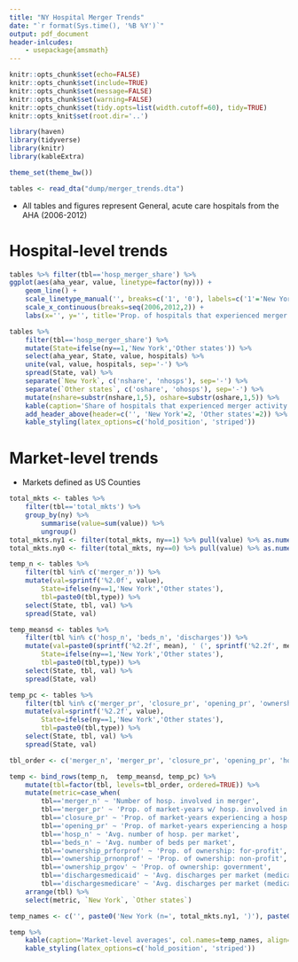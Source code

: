 ```yaml
---
title: "NY Hospital Merger Trends"
date: "`r format(Sys.time(), '%B %Y')`"
output: pdf_document
header-inlcudes:
    - usepackage{amsmath}
---
```



```r
knitr::opts_chunk$set(echo=FALSE)
knitr::opts_chunk$set(include=TRUE)
knitr::opts_chunk$set(message=FALSE)
knitr::opts_chunk$set(warning=FALSE)
knitr::opts_chunk$set(tidy.opts=list(width.cutoff=60), tidy=TRUE)
knitr::opts_knit$set(root.dir='..')
```

```r
library(haven)
library(tidyverse)
library(knitr)
library(kableExtra)

theme_set(theme_bw())
```

```r
tables <- read_dta("dump/merger_trends.dta")
```

- All tables and figures represent General, acute care hospitals from the AHA (2006-2012)


# Hospital-level trends

```r
tables %>% filter(tbl=='hosp_merger_share') %>%
ggplot(aes(aha_year, value, linetype=factor(ny))) +
    geom_line() +
    scale_linetype_manual('', breaks=c('1', '0'), labels=c('1'='New York', '0'='Other states'), values=c('1'=1, '0'=2)) +
    scale_x_continuous(breaks=seq(2006,2012,2)) +
    labs(x='', y='', title='Prop. of hospitals that experienced merger activity')
```

```r
tables %>%
    filter(tbl=='hosp_merger_share') %>%
    mutate(State=ifelse(ny==1,'New York','Other states')) %>%
    select(aha_year, State, value, hospitals) %>%
    unite(val, value, hospitals, sep='-') %>%
    spread(State, val) %>%
    separate(`New York`, c('nshare', 'nhosps'), sep='-') %>%
    separate(`Other states`, c('oshare', 'ohosps'), sep='-') %>%
    mutate(nshare=substr(nshare,1,5), oshare=substr(oshare,1,5)) %>%
    kable(caption='Share of hospitals that experienced merger activity', col.names=c('Year', 'Prop.', 'Hospitals', 'Prop.', 'Hospitals'), align='lcccc', format='latex', booktabs=TRUE) %>%
    add_header_above(header=c('', 'New York'=2, 'Other states'=2)) %>%
    kable_styling(latex_options=c('hold_position', 'striped'))
```


# Market-level trends

- Markets defined as US Counties  

```r
total_mkts <- tables %>%
    filter(tbl=='total_mkts') %>%
    group_by(ny) %>%
        summarise(value=sum(value)) %>%
        ungroup()
total_mkts.ny1 <- filter(total_mkts, ny==1) %>% pull(value) %>% as.numeric()
total_mkts.ny0 <- filter(total_mkts, ny==0) %>% pull(value) %>% as.numeric()

temp_n <- tables %>%
    filter(tbl %in% c('merger_n')) %>%
    mutate(val=sprintf('%2.0f', value),
        State=ifelse(ny==1,'New York','Other states'),
        tbl=paste0(tbl,type)) %>%
    select(State, tbl, val) %>%
    spread(State, val)

temp_meansd <- tables %>%
    filter(tbl %in% c('hosp_n', 'beds_n', 'discharges')) %>%
    mutate(val=paste0(sprintf('%2.2f', mean), ' (', sprintf('%2.2f', mean), ')'),
        State=ifelse(ny==1,'New York','Other states'),
        tbl=paste0(tbl,type)) %>%
    select(State, tbl, val) %>%
    spread(State, val)

temp_pc <- tables %>%
    filter(tbl %in% c('merger_pr', 'closure_pr', 'opening_pr', 'ownership_pr')) %>%
    mutate(val=sprintf('%2.2f', value),
        State=ifelse(ny==1,'New York','Other states'),
        tbl=paste0(tbl,type)) %>%
    select(State, tbl, val) %>%
    spread(State, val)

tbl_order <- c('merger_n', 'merger_pr', 'closure_pr', 'opening_pr', 'hosp_n', 'beds_n', 'ownership_prforprof', 'ownership_prnonprof', 'ownership_prgov', 'dischargesmedicaid', 'dischargesmedicare')

temp <- bind_rows(temp_n,  temp_meansd, temp_pc) %>%
    mutate(tbl=factor(tbl, levels=tbl_order, ordered=TRUE)) %>%
    mutate(metric=case_when(
        tbl=='merger_n' ~ 'Number of hosp. involved in merger',
        tbl=='merger_pr' ~ 'Prop. of market-years w/ hosp. involved in merger',
        tbl=='closure_pr' ~ 'Prop. of market-years experiencing a hosp. closure',
        tbl=='opening_pr' ~ 'Prop. of market-years experiencing a hosp. opening',
        tbl=='hosp_n' ~ 'Avg. number of hosp. per market',
        tbl=='beds_n' ~ 'Avg. number of beds per market',
        tbl=='ownership_prforprof' ~ 'Prop. of ownership: for-profit',
        tbl=='ownership_prnonprof' ~ 'Prop. of ownership: non-profit',
        tbl=='ownership_prgov' ~ 'Prop. of ownership: government',
        tbl=='dischargesmedicaid' ~ 'Avg. discharges per market (medicaid)',
        tbl=='dischargesmedicare' ~ 'Avg. discharges per market (medicare)')) %>%
    arrange(tbl) %>%
    select(metric, `New York`, `Other states`)

temp_names <- c('', paste0('New York (n=', total_mkts.ny1, ')'), paste0('Other states (n=', total_mkts.ny0, ')')) 
```

```r
temp %>%
    kable(caption='Market-level averages', col.names=temp_names, align='lcc', format='latex', booktabs=TRUE) %>%
    kable_styling(latex_options=c('hold_position', 'striped'))
```
